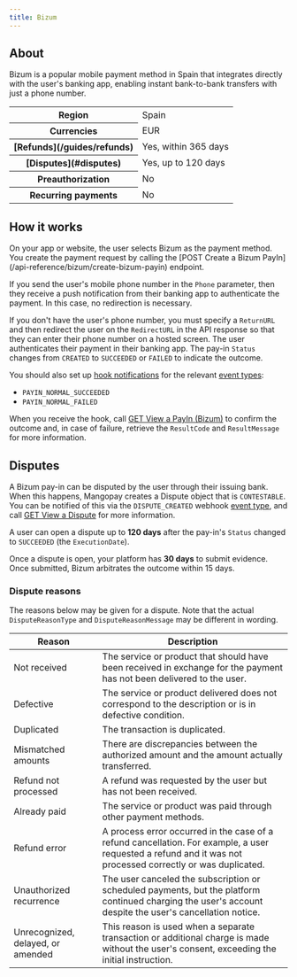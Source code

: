 ```yaml
---
title: Bizum
---
```


## About

Bizum is a popular mobile payment method in Spain that integrates directly with the user's banking app, enabling instant bank-to-bank transfers with just a phone number.

<table>
    <tbody>
        <tr>
            <th class="header">Region</th>
            <td class="table-content">
                Spain
            </td>
            </tr>
        <tr>
            <th class="header">Currencies</th>
            <td class="table-content">
                EUR
            </td>
            </tr>
        <tr>
            <th class="header">[Refunds](/guides/refunds)</th>
            <td class="table-content">
                Yes, within 365 days
            </td>
            </tr>
        <tr>
            <th class="header">[Disputes](#disputes)</th>
            <td class="table-content">
                Yes, up to 120 days
            </td>
            </tr>
        <tr>
            <th class="header">Preauthorization</th>
            <td class="table-content">
                No
            </td>
            </tr>
        <tr>
            <th class="header">Recurring&nbsp;payments</th>
            <td class="table-content">
                No
            </td>
            </tr>
    </tbody>
</table>

## How it works

<Steps>
<Step title="User chooses payment method">
On your app or website, the user selects Bizum as the payment method.
</Step>
<Step title="Your platform initiates the pay-in">
You create the payment request by calling the [POST Create a Bizum PayIn](/api-reference/bizum/create-bizum-payin) endpoint.

If you send the user's mobile phone number in the `Phone` parameter, then they receive a push notification from their banking app to authenticate the payment. In this case, no redirection is necessary.

If you don't have the user's phone number, you must specify a `ReturnURL` and then redirect the user on the `RedirectURL` in the API response so that they can enter their phone number on a hosted screen.
</Step>
<Step title="User authenticates payment">
The user authenticates their payment in their banking app.
</Step>
<Step title="Your platform handles the outcome">
The pay-in `Status` changes from `CREATED` to `SUCCEEDED` or `FAILED` to indicate the outcome. 

You should also set up [hook notifications](/webhooks) for the relevant [event types](/webhooks/event-types):

- `PAYIN_NORMAL_SUCCEEDED`
- `PAYIN_NORMAL_FAILED`

When you receive the hook, call [GET View a PayIn (Bizum)](/api-reference/bizum/view-payin-bizum) to confirm the outcome and, in case of failure, retrieve the `ResultCode` and `ResultMessage` for more information. 
</Step>
</Steps>

## Disputes 

A Bizum pay-in can be disputed by the user through their issuing bank. When this happens, Mangopay creates a Dispute object that is `CONTESTABLE`. You can be notified of this via the `DISPUTE_CREATED` webhook [event type](/webhooks/event-types#disputes), and call [GET View a Dispute](/api-reference/disputes/view-dispute) for more information.

A user can open a dispute up to **120 days** after the pay-in's `Status` changed to `SUCCEEDED` (the `ExecutionDate`).

Once a dispute is open, your platform has **30 days** to submit evidence. Once submitted, Bizum arbitrates the outcome within 15 days.

### Dispute reasons

The reasons below may be given for a dispute. Note that the actual `DisputeReasonType` and `DisputeReasonMessage` may be different in wording.

<table>
<thead>
<tr>
<th class="header">
Reason
</th>
<th class="header">
Description
</th>
</tr>
</thead>
<tbody>
<tr>
<td class="table-content">
Not received
</td>
<td class="table-content">
The service or product that should have been received in exchange for the payment has not been delivered to the user.
</td>
</tr>
<tr>
<td class="table-content">
Defective
</td>
<td class="table-content">
The service or product delivered does not correspond to the description or is in defective condition.
</td>
</tr>
<tr>
<td class="table-content">
Duplicated
</td>
<td class="table-content">
The transaction is duplicated.
</td>
</tr>
<tr>
<td class="table-content">
Mismatched amounts
</td>
<td class="table-content">
There are discrepancies between the authorized amount and the amount actually transferred.
</td>
</tr>
<tr>
<td class="table-content">
Refund not processed
</td>
<td class="table-content">
A refund was requested by the user but has not been received. 
</td>
</tr>
<tr>
<td class="table-content">
Already paid
</td>
<td class="table-content">
The service or product was paid through other payment methods.
</td>
</tr>
<tr>
<td class="table-content">
Refund error
</td>
<td class="table-content">
A process error occurred in the case of a refund cancellation. For example, a user requested a refund and it was not processed correctly or was duplicated.
</td>
</tr>
<tr>
<td class="table-content">
Unauthorized recurrence
</td>
<td class="table-content">
The user canceled the subscription or scheduled payments, but the platform continued charging the user's account despite the user's cancellation notice.
</td>
</tr>
<tr>
<td class="table-content">
Unrecognized, delayed, or amended
</td>
<td class="table-content">
This reason is used when a separate transaction or additional charge is made without the user's consent, exceeding the initial instruction.
</td>
</tr>
</tbody>
</table>